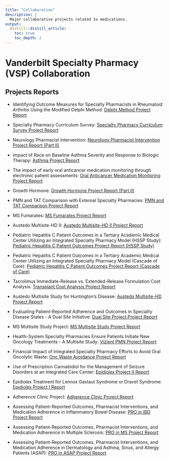 ```yaml
---
title: "Collaboration"
description: |
  Major collaborative projects related to medications.
output:
  distill::distill_article:
    toc: true
    toc_depth: 2
---
```


# Vanderbilt Specialty Pharmacy (VSP) Collaboration

## Projects Reports

<div class='font75'>

* Identifying Outcome Measures for Specialty Pharmacists in Rheumatoid Arthritis Using the Modified Delphi Method: [Delphi Method Project Report](https://choileena.github.io/collab_dir/2025-06-03 Delphi QR report.html)

* Specialty Pharmacy Curriculum Survey: [Specialty Pharmacy Curriculum Survey Project Report](https://choileena.github.io/collab_dir/CurriculumSurvery_QR.html)

* Neurology Pharmacist Intervention: [Neurology Pharmacist Intervention Project Report (Part II)](https://choileena.github.io/collab_dir/neuropin_newmod_aan 1.html)

* Impact of Race on Baseline Asthma Severity and Response to Biologic Therapy: [Asthma Project Report](https://choileena.github.io/collab_dir/asthma_allergy_abbreviated_report_v3.html)

* The impact of early oral anticancer medication monitoring through electronic patient assessments: [Oral Anticancer Medication Monitoring Project Report](https://choileena.github.io/collab_dir/ASHP Tech Grant QR report 1.html)

* Growth Hormone: [Growth Hormone Project Report (Part II)](https://choileena.github.io/collab_dir/Growthhormone_QR.html)

* PMN and TAT Comparison with External Specialty Pharmacies: [PMN and TAT Comparison Project Report](https://choileena.github.io/collab_dir/abbr_pmn_tat.html)

* MS Fumarates: [MS Fumarates Project Report](https://choileena.github.io/collab_dir/2024-05-15 MS Fumarates QR.html)

* Austedo Multisite-HD II: [Austedo Multisite-HD II Project Report](https://choileena.github.io/collab_dir/HD Austedo Multisite Stats Report.html)

* Pediatric Hepatitis C Patient Outcomes in a Tertiary Academic Medical Center Utilizing an Integrated Specialty Pharmacy Model (HSSP Study): [Pediatric Hepatitis C Patient Outcomes Project Report (HSSP Study)](https://choileena.github.io/collab_dir/HCV HSSP STATS QR.html)

* Pediatric Hepatitis C Patient Outcomes in a Tertiary Academic Medical Center Utilizing an Integrated Specialty Pharmacy Model (Cascade of Care): [Pediatric Hepatitis C Patient Outcomes Project Report (Cascade of Care)](https://choileena.github.io/collab_dir/HCV COC POSTER STATS.html)

* Tacrolimus Immediate-Release vs. Extended-Release Formulation Cost Analysis: [Transplant Cost Analysis Project Report](https://choileena.github.io/collab_dir/Transplant_Cost_Analysis_poster_report.html)

* Austedo Multisite Study for Huntington's Disease: [Austedo Multisite-HD Project Report](https://choileena.github.io/collab_dir/austedo-QR.html)

* Evaluating Patient-Reported Adherence and Outcomes in Specialty Disease States - A Dual Site Initiative: [Dual Site Project Project Report](https://choileena.github.io/collab_dir/dual-QR-report.html)

* MS Multisite Study Project: [MS Multisite Study Project Report](https://choileena.github.io/collab_dir/ms_multi-PRO-QR 2022.11.30.html)

* Health-System Specialty Pharmacies Ensure Patients Initiate New Oncology Treatments - A Multisite Study: [Vizient PMN Project Report](https://choileena.github.io/collab_dir/Vizient QR report.html)

* Financial Impact of Integrated Specialty Pharmacy Efforts to Avoid Oral Oncolytic Waste: [Onc Waste Avoidance Project Report](https://choileena.github.io/collab_dir/Onc_Waste_Avoidance_Poster.html)

* Use of Prescription Cannabidiol for the Management of Seizure Disorders at an Integrated Care Center: [Epidiolex Project II Report](https://choileena.github.io/collab_dir/epidiolex-QR2 2022.10.10b.html)

* Epidiolex Treatment for Lennox Gastaut Syndrome or Dravet Syndrome: [Epidiolex Project I Report ](https://choileena.github.io/collab_dir/Pharmacist management of prescription cannabidiol.html)

* Adherence Clinic Project: [Adherence Clinic Project Report](https://choileena.github.io/collab_dir/Specialty PharmD intervention targeting adherence.html)

* Assessing Patient-Reported Outcomes, Pharmacist Interventions, and Medication Adherence in Inflammatory Bowel Disease: [PRO in IBD Project Report](https://choileena.github.io/collab_dir/Patient-reported outcomes in an IBD clinic.html)

* Assessing Patient-Reported Outcomes, Pharmacist Interventions, and Medication Adherence in Multiple Sclerosis: [PRO in MS Project Report](https://choileena.github.io/collab_dir/Patient-reported outcomes and interventions in MS.html)

* Assessing Patient-Reported Outcomes, Pharmacist Interventions, and Medication Adherence in Dermatology and Asthma, Sinus, and Allergy Patients (ASAP): [PRO in ASAP Project Report](https://choileena.github.io/collab_dir/PROs in dermatology, asthma and allergy patients.html)

</div>
